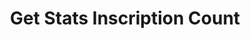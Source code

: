 ---
title: Get Stats Inscription Count
description: Retrieves the running status of the Stacks Blockchain API.
toc: false
---